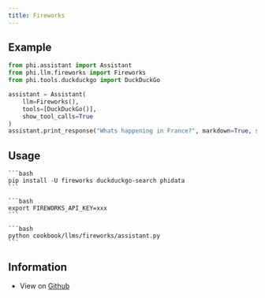 ```yaml
---
title: Fireworks
---
```


## Example

```python cookbook/llms/fireworks/assistant.py
from phi.assistant import Assistant
from phi.llm.fireworks import Fireworks
from phi.tools.duckduckgo import DuckDuckGo

assistant = Assistant(
    llm=Fireworks(),
    tools=[DuckDuckGo()],
    show_tool_calls=True
)
assistant.print_response("Whats happening in France?", markdown=True, stream=False)
```

## Usage

<Steps>
  <Snippet file="create-venv-step.mdx" />

  <Step title="Install libraries">

    ```bash
    pip install -U fireworks duckduckgo-search phidata
    ```

  </Step>

  <Step title="Export `FIREWORKS_API_KEY`">

    ```bash
    export FIREWORKS_API_KEY=xxx
    ```

  </Step>

  <Step title="Run fireworks Assistant">

    ```bash
    python cookbook/llms/fireworks/assistant.py
    ```

  </Step>

  </Steps>

## Information

- View on [Github](https://github.com/phidatahq/phidata/tree/main/cookbook/llms/fireworks/assistant.py)
